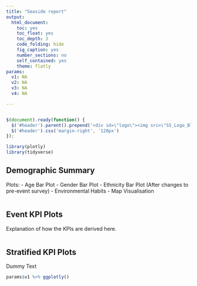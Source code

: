 ```yaml
---
title: "Seaside report"
output: 
  html_document:
    toc: yes
    toc_float: yes
    toc_depth: 3
    code_folding: hide
    fig_caption: yes
    number_sections: no
    self_contained: yes
    theme: flatly
params:
  v1: NA
  v2: NA
  v3: NA
  v4: NA

---
```



```r

```

```js
$(document).ready(function() {
  $('#header').parent().prepend('<div id=\"logo\"><img src=\"SS_Logo_Blue.png\" style=\"position:absolute; top:0; right:0; padding:20px; height:120px\"></div>');
  $('#header').css('margin-right', '120px')
});
```

```r
library(plotly)
library(tidyverse)
```


## Demographic Summary

Plots:
- Age Bar Plot
- Gender Bar Plot
- Ethnicity Bar Plot (After changes to pre-event survey)
- Environmental Habits
- Map Visualisation


```r

```

## Event KPI Plots

Explanation of how the KPIs are derived here.


```r

```

## Stratified KPI Plots

Dummy Text


```r
params$v1 %>% ggplotly()
```


<!-- ```{r, message = FALSE, warning = FALSE} -->
<!-- params$v2 %>% ggplotly() -->
<!-- ``` -->



<!-- ```{r, message = FALSE, warning = FALSE, echo = TRUE} -->
<!-- params$v3 %>% ggplotly() -->
<!-- ``` -->


<!-- ```{r, message = FALSE, warning = FALSE, echo = TRUE} -->
<!-- params$v4 %>% ggplotly() -->
<!-- ``` -->


